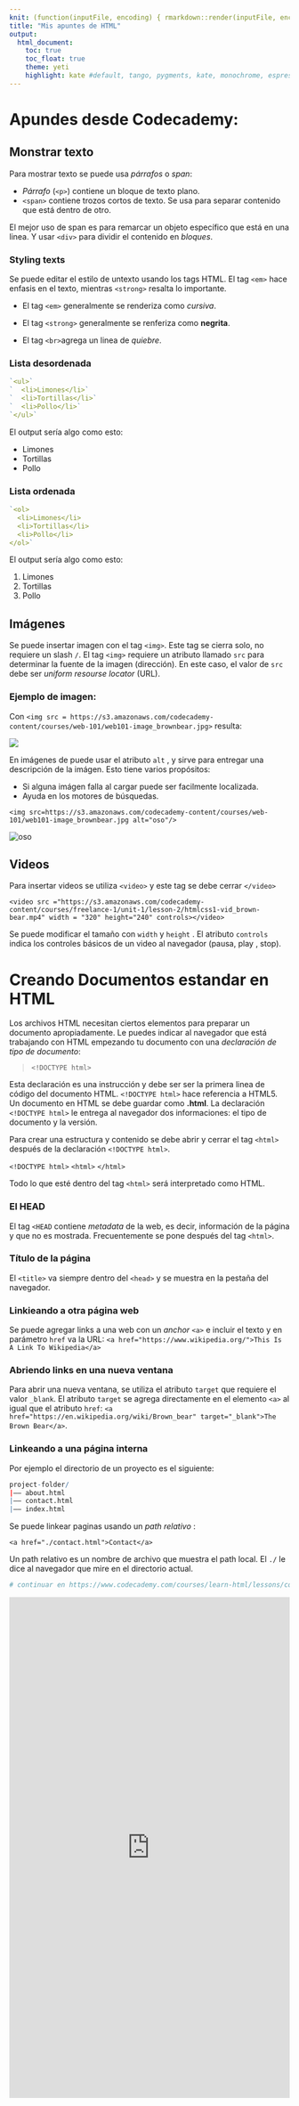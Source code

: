 ```yaml
---
knit: (function(inputFile, encoding) { rmarkdown::render(inputFile, encoding = encoding, output_file = paste0(dirname(inputFile),'/docs/index.html')) }) # aquí se fijó el nombre del documento generado en rmarkdown y la dirección '/docs/index.html' 
title: "Mis apuntes de HTML"
output: 
  html_document:
    toc: true
    toc_float: true
    theme: yeti
    highlight: kate #default, tango, pygments, kate, monochrome, espresso, zenburn, haddock, and textmate
---
```


# Apundes desde Codecademy: 

## Monstrar texto

Para mostrar texto se puede usa *párrafos* o *span*:

* *Párrafo* (`<p>`) contiene un bloque de texto plano.
* `<span>` contiene trozos cortos de texto. Se usa para separar contenido que está dentro de otro. 

El mejor uso de span es para remarcar un objeto específico que está en una linea. Y usar `<div>` para dividir el contenido en *bloques*. 

### Styling texts

Se puede editar el estilo de untexto usando los tags HTML. El tag `<em>` hace enfasis en el texto, mientras `<strong>` resalta lo importante.

* El tag `<em>` generalmente se renderiza como *cursiva*.
* El tag `<strong>` generalmente se renferiza como **negrita**.

* El tag `<br>`agrega un linea de *quiebre*.

### Lista desordenada
```r
`<ul>`
`  <li>Limones</li>`
`  <li>Tortillas</li>`
`  <li>Pollo</li>`
`</ul>`
```

El output sería algo como esto:

* Limones
* Tortillas
* Pollo

### Lista ordenada
```r
`<ol>
  <li>Limones</li>
  <li>Tortillas</li>
  <li>Pollo</li>
</ol>`
```

El output sería algo como esto:

1. Limones
2. Tortillas
3. Pollo

## Imágenes

Se puede insertar imagen con el tag `<img>`. Este tag se cierra solo, no requiere un slash `/`. 
El tag `<img>` requiere un atributo llamado `src` para determinar la fuente de la imagen (dirección). En este caso, el valor de `src` debe ser *uniform resourse locator* (URL). 

### Ejemplo de imagen:

Con `<img src = https://s3.amazonaws.com/codecademy-content/courses/web-101/web101-image_brownbear.jpg>` resulta:

<img src = https://s3.amazonaws.com/codecademy-content/courses/web-101/web101-image_brownbear.jpg>

En imágenes de puede usar el atributo `alt` , y sirve para entregar una descripción de la imágen. Esto tiene varios propósitos:

* Si alguna imágen falla al cargar puede ser facilmente localizada.
* Ayuda en los motores de búsquedas.


`<img src=https://s3.amazonaws.com/codecademy-content/courses/web-101/web101-image_brownbear.jpg alt="oso"/>`

<img src = https://s3.amazonaws.com/codecademy-content/courses/web-101/web101-image_brownbear.jpg alt = "oso" />

## Videos

Para insertar videos se utiliza `<video>` y este tag se debe cerrar `</video>` 

`<video src ="https://s3.amazonaws.com/codecademy-content/courses/freelance-1/unit-1/lesson-2/htmlcss1-vid_brown-bear.mp4" width = "320" height="240" controls></video>`

Se puede modificar el tamaño con `width` y `height` . El atributo `controls` indica los controles básicos de un video al navegador (pausa, play , stop).




# Creando Documentos estandar en HTML  


Los archivos HTML necesitan ciertos elementos para preparar un documento apropiadamente. Le puedes indicar al navegador que está trabajando con HTML empezando tu documento con una *declaración de tipo de documento*: 

> `<!DOCTYPE html>`

Esta declaración es una instrucción y debe ser ser la primera linea de código del documento HTML. `<!DOCTYPE html>` hace referencia a HTML5. Un documento en HTML se debe guardar como **.html**. La declaración `<!DOCTYPE html>` le entrega al navegador dos informaciones: el tipo de documento y la versión. 

Para crear una estructura y contenido se debe abrir y cerrar el tag `<html>` después de la declaración `<!DOCTYPE html>`. 

`<!DOCTYPE html>`
`<html>`
` `
`</html>`

Todo lo que esté dentro del tag `<html>` será interpretado como HTML.

### El HEAD

El tag `<HEAD` contiene *metadata* de la web, es decir, información de la página y que no es mostrada. Frecuentemente se pone después del tag `<html>`.

### Título de la página

El `<title>` va siempre dentro del `<head>` y se muestra en la pestaña del navegador.

### Linkieando a otra página web

Se puede agregar links a una web con un *anchor* `<a>` e incluir el texto y en parámetro `href` va la URL: `<a href="https://www.wikipedia.org/">This Is A Link To Wikipedia</a>`

### Abriendo links en una nueva ventana

Para abrir una nueva ventana, se utiliza el atributo `target` que requiere el valor `_blank`. El atributo `target` se agrega directamente en el elemento `<a>` al igual que el atributo `href`: `<a href="https://en.wikipedia.org/wiki/Brown_bear" target="_blank">The Brown Bear</a>`.

### Linkeando a una página interna

Por ejemplo el directorio de un proyecto es el siguiente:

```r
project-folder/  
|—— about.html  
|—— contact.html  
|—— index.html
```


Se puede linkear paginas usando un *path relativo* :

`<a href="./contact.html">Contact</a>`

Un path relativo es un nombre de archivo que muestra el path local. El `./` le dice al navegador que mire en el directorio actual.

```r
# continuar en https://www.codecademy.com/courses/learn-html/lessons/common-html-elements/exercises/linking-at-will-html?action=resume_content_item
```


<div class = "l-page">
<iframe src="https://psaid.shinyapps.io/AInsigne/" width="100%" height="900px"
style="border:none;"></iframe>
</div>